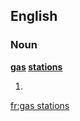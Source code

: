 ==English==

===Noun===
'''[[gas]] [[station]]s'''

# {{plural of|[[gas station]]}}

[[fr:gas stations]]